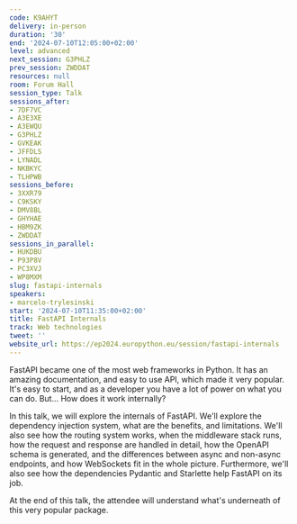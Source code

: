 ```yaml
---
code: K9AHYT
delivery: in-person
duration: '30'
end: '2024-07-10T12:05:00+02:00'
level: advanced
next_session: G3PHLZ
prev_session: ZWDDAT
resources: null
room: Forum Hall
session_type: Talk
sessions_after:
- 7DF7VC
- A3E3XE
- A3EWQU
- G3PHLZ
- GVKEAK
- JFFDLS
- LYNADL
- NKBKYC
- TLHPWB
sessions_before:
- 3XXR79
- C9KSKY
- DMV8BL
- GHYHAE
- HBM9ZK
- ZWDDAT
sessions_in_parallel:
- HUKDBU
- P93P8V
- PC3XVJ
- WP8MXM
slug: fastapi-internals
speakers:
- marcelo-trylesinski
start: '2024-07-10T11:35:00+02:00'
title: FastAPI Internals
track: Web technologies
tweet: ''
website_url: https://ep2024.europython.eu/session/fastapi-internals
---
```


FastAPI became one of the most web frameworks in Python. It has an amazing documentation, and easy to use API, which made it very popular. It's easy to start, and as a developer you have a lot of power on what you can do. But... How does it work internally?

In this talk, we will explore the internals of FastAPI. We'll explore the dependency injection system, what are the benefits, and limitations. We'll also see how the routing system works, when the middleware stack runs, how the request and response are handled in detail, how the OpenAPI schema is generated, and the differences between async and non-async endpoints, and how WebSockets fit in the whole picture. Furthermore, we'll also see how the dependencies Pydantic and Starlette help FastAPI on its job.

At the end of this talk, the attendee will understand what's underneath of this very popular package.
